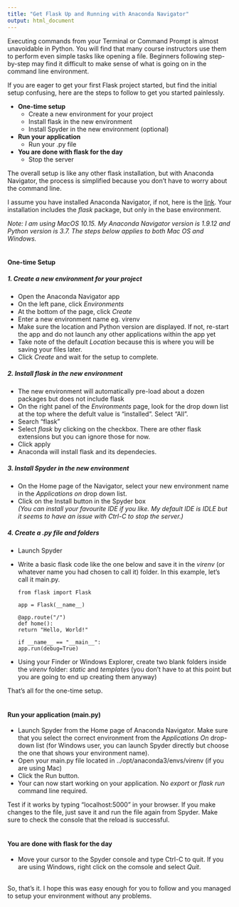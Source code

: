 ```yaml
---
title: "Get Flask Up and Running with Anaconda Navigator"
output: html_document
---
```


Executing commands from your Terminal or Command Prompt is almost unavoidable in Python. You will find that many course instructors use them to perform even simple tasks like opening a file. Beginners following step-by-step may find it difficult to make sense of what is going on in the command line environment.

If you are eager to get your first Flask project started, but find the initial setup confusing, here are the steps to follow to get you started painlessly.

* __One-time setup__
  + Create a new environment for your project
  + Install flask in the new environment
  + Install Spyder in the new environment (optional)
  
* __Run your application__
  + Run your .py file

* __You are done with flask for the day__
  + Stop the server
  
The overall setup is like any other flask installation, but with Anaconda Navigator, the process is simplified because you don't have to worry about the command line.

I assume you have installed Anaconda Navigator, if not, here is the [link](https://www.anaconda.com/products/individual). Your installation includes the _flask_ package, but only in the base environment.

_Note: I am using MacOS 10.15. My Anaconda Navigator version is 1.9.12 and Python version is 3.7. The steps below applies to both Mac OS and Windows._  
\

#### One-time Setup

##### 1. Create a new environment for your project
* Open the Anaconda Navigator app
* On the left pane, click _Environments_
* At the bottom of the page, click _Create_
* Enter a new environment name eg. virenv
* Make sure the location and Python version are displayed. If not, re-start the app and do not launch any other applications within the app yet
* Take note of the default _Location_ because this is where you will be saving your files later.
* Click _Create_ and wait for the setup to complete.

##### 2. Install flask in the new environment
* The new environment will automatically pre-load about a dozen packages but does not include flask
* On the right panel of the _Environments_ page, look for the drop down list at the top where the defult value is "installed". Select "All".
* Search "flask"
* Select _flask_ by clicking on the checkbox. There are other flask extensions but you can ignore those for now.
* Click apply
* Anaconda will install flask and its dependecies.

##### 3. Install Spyder in the new environment
* On the Home page of the Navigator, select your new environment name in the _Applications on_ drop down list.
* Click on the Install button in the Spyder box  
_(You can install your favourite IDE if you like. My default IDE is IDLE but it seems to have an issue with Ctrl-C to stop the server.)_

##### 4. Create a .py file and folders
* Launch Spyder
* Write a basic flask code like the one below and save it in the _virenv_ (or whatever name you had chosen to call it) folder. In this example, let's call it main.py.

      from flask import Flask
      
      app = Flask(__name__)
      
      @app.route("/")  
      def home():  
      return "Hello, World!"
      
      if __name__ == "__main__":  
      app.run(debug=True)

* Using your Finder or Windows Explorer, create two blank folders inside the _virenv_ folder: _static_ and _templates_ (you don't have to at this point but you are going to end up creating them anyway)

That's all for the one-time setup.   
\

#### Run your application (main.py)
* Launch Spyder from the Home page of Anaconda Navigator. Make sure that you select the correct environment from the *Applications On* drop-down list (for Windows user, you can launch Spyder directly but choose the one that shows your environment name).
* Open your main.py file located in ../opt/anaconda3/envs/virenv (if you are using Mac)
* Click the Run button.
* Your can now start working on your application. No *export* or *flask run* command line required.


Test if it works by typing "localhost:5000" in your browser. If you make changes to the file, just save it and run the file again from Spyder. Make sure to check the console that the reload is successful.  
\

#### You are done with flask for the day
* Move your cursor to the Spyder console and type Ctrl-C to quit. If you are using Windows, right click on the comsole and select *Quit*.
\
\

So, that's it. I hope this was easy enough for you to follow and you managed to setup your environment without any problems.








